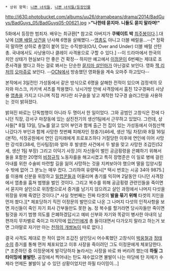  * 상위 항목: [[나쁜 녀석들]], [[나쁜 녀석들/등장인물]]

http://i630.photobucket.com/albums/uu26/dramabeans/drama/2014/BadGuys/BadGuys_05/BadGuys05-00621.jpg
>'''"나한테 묻지마. 니들도 묻지 말라며!"'''

5화에서 등장한 범죄자. 배우는 최규환[* 참고로 아버지가 '''쿠웨이트 박''' [[최주봉]]이다.].대낮에 [[더블 배럴 샷건]]을 난사해 6명을 살해했다.--[[엽총]]도 아니고 더블 배럴을…--[* 정확히 말하면 상하로 총열이 붙어 있는 수직쌍대(O/U, Over and Under) 더블 배럴 산탄총. 국내에서도 사냥용이나 클레이 사격용으로 구할 수 있다.] --이 드라마에서 한국의 치안 상태가 현실보다 안 좋은 건 확정-- 하지만 예고에서 [[이정문]]이 6번째는 제대로 조준사격을 했다고 하는 걸로 봐서는 단순한 [[묻지마 범죄|묻지마 살인마]]가 아닌걸로 보인다. 영화 [[잭 리처]]의 [[오마쥬]]로 보인다. --[[OCN]]에서 방송했던 영화들을 계속 오마주 하고있다--

본작에서 3일전인 가성동에서 같은 방식으로 6명을 살해한 전적이 있으며 검정색의 모자와 마스크, 카키색 셔츠를 착용했다. 낚시가방 안에 사격장에서 훔친 12구경짜리 사냥용 [[엽총]]을 가지고 다니며 직접 커다란 쇠구슬을 넣고 제작한 12구경 슬러그탄을 사용하는 것이 밝혀졌다. 

밝혀진 바로는 단독범행이 아니라 두 명이서 한 일이었다. 그와 공범인 고창식은 전에 다니던 직장, 강서구 마장동에 있는 삼진전기의 생산1팀에서 근무하고 있었다. 그런데, 상사들[* 8월 13일, 당뇨를 앓고 있어 부인과 함께 출근 전 집이 있는 가성동에서 아침산책 나갔다가 부인과 함께 사망한 첫번째 피해자인 정충기(46세, 생산 1팀 차장)와 8월 16일(본작), 석정공원에서 연인 김미래에게 프로포즈하다 거절당한 이후에 연인에 이어 사망한 강석호(38세, 인사팀장)와 얼마 후 발생한 사건에서 두 발을 맞고 사망한 조갑진(52세, 생산 1팀 부장) 그리고 이덕기 사장.]이 자신들이 벌인 공금횡령을 은폐하기 위해서 둘을 포함한 20명의 [[비정규직]] 노동자를을 해고시켰고 특히 장명준은 이 일로 병에 걸린 아내를 위한 수술비 마련할 길을 잃어 사망하는 것을 지켜보아야 했으며 딸을 입양시킬 수 밖에 없어 그 분노는 매우 컸다. 그리하여 유령택시[* 택시 번호는 시공 34아 9875.]를 이용해 신분을 위장하고 [[밀렵꾼]]들과 어울리며 총기를 익히며 2달동안 다니던 사격장에서 엽총을 훔쳐 범행을 벌인 것이다. 그리고 복수를 위해 공금횡령 관련인들을 죽이면서 묻지마 살인으로 위장함으로서 증거를 남기지 않으려고 살인 과정에서 나머지 다섯을 위장을 위해 죽였던 것이다.[* 사실 첫번째는 진짜 타겟의 '''발을 묶기 위해''' 타겟의 지인을 먼저 쐈다.][* 체포당하기 직전 이정문의 발언으로 나온 그 나머지 다섯의 인적사항을 보면 자신들이 죽인 자기 회사 간부들만도 못한 놈. 정 복수를 할거라면 당사자들만 죽이면 될것을 자기 범행 의도를 은폐하겠답시고 예비 신부와 자기와 똑같이 병사한 아내의 남편까지 무차별로 죽이고 마지막에 [[민간인]]에게 총 들이대면서 다가오지 말라고 하는거 보면 그야말로 자기만 아는 [[천하의 개쌍놈]]이 따로 없다.]

결국 사격도 제대로 한 적이 없어 조갑진 살인당시 어수록했던 고창식이 [[박웅철]]과 [[정태수]]의 증거를 통해 먼저 체포되었고 이후 사장을 죽이려던 그도 이정문에게 체포당한다.[* 조준하던 중 이정문에게 발각당하자 놀라서는 사장을 바로 쏴 버리려 했는데 '''하필 그 타이밍에 불발탄.''' 공장에서 찍어내는 탄도 재수없으면 불발이 나는 마당에 탄 자체가 수제라 언제든 불발이 날 수 있던 상황이었지만 하필 타이밍이...]
